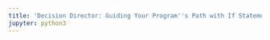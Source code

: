 ```yaml
---
title: 'Decision Director: Guiding Your Program''s Path with If Statements'
jupyter: python3
---
```



